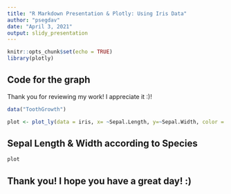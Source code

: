 ```yaml
---
title: "R Markdown Presentation & Plotly: Using Iris Data"
author: "psegdav"
date: "April 3, 2021"
output: slidy_presentation
---
```


```r
knitr::opts_chunk$set(echo = TRUE)
library(plotly)
```

## Code for the graph


Thank you for reviewing my work! I appreciate it :)!

```r
data("ToothGrowth")

plot <- plot_ly(data = iris, x= ~Sepal.Length, y=~Sepal.Width, color = ~Species, mode="markers", type= "scatter")

```

## Sepal Length & Width according to Species

```r
plot
```

## Thank you! I hope you have a great day! :)
